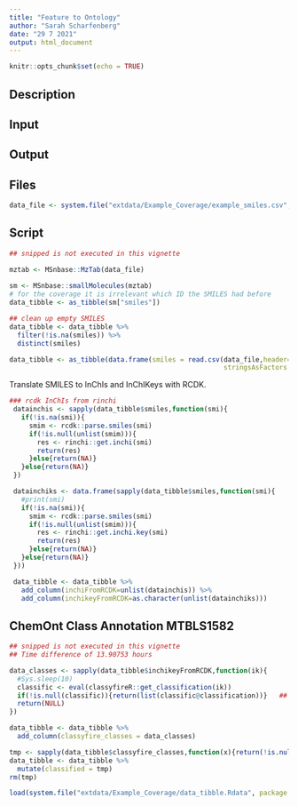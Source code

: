 ```yaml
---
title: "Feature to Ontology"
author: "Sarah Scharfenberg"
date: "29 7 2021"
output: html_document
---
```


```r
knitr::opts_chunk$set(echo = TRUE)
```

## Description

## Input

## Output

## Files

```r
data_file <- system.file("extdata/Example_Coverage/example_smiles.csv", package = "MetClassNetR")
```

## Script

```r
## snipped is not executed in this vignette 

mztab <- MSnbase::MzTab(data_file)
  
sm <- MSnbase::smallMolecules(mztab)
# for the coverage it is irrelevant which ID the SMILES had before
data_tibble <- as_tibble(sm["smiles"])

## clean up empty SMILES
data_tibble <- data_tibble %>%
  filter(!is.na(smiles)) %>%
  distinct(smiles)
```


```r
data_tibble <- as_tibble(data.frame(smiles = read.csv(data_file,header=FALSE, 
                                                      stringsAsFactors = FALSE)[,1]))
```



Translate SMILES to InChIs and InChIKeys with RCDK.
```r
### rcdk InChIs from rinchi
 datainchis <- sapply(data_tibble$smiles,function(smi){
   if(!is.na(smi)){
     smim <- rcdk::parse.smiles(smi)
     if(!is.null(unlist(smim))){
       res <- rinchi::get.inchi(smi)
       return(res)
     }else{return(NA)}
   }else{return(NA)}
 })

 datainchiks <- data.frame(sapply(data_tibble$smiles,function(smi){
   #print(smi)
   if(!is.na(smi)){
     smim <- rcdk::parse.smiles(smi)
     if(!is.null(unlist(smim))){
       res <- rinchi::get.inchi.key(smi)
       return(res)
     }else{return(NA)}
   }else{return(NA)}
 }))

 data_tibble <- data_tibble %>%
   add_column(inchiFromRCDK=unlist(datainchis)) %>%
   add_column(inchikeyFromRCDK=as.character(unlist(datainchiks)))
```


## ChemOnt Class Annotation MTBLS1582


```r
## snipped is not executed in this vignette 
## Time difference of 13.90753 hours

data_classes <- sapply(data_tibble$inchikeyFromRCDK,function(ik){
  #Sys.sleep(10)
  classific <- eval(classyfireR::get_classification(ik))
  if(!is.null(classific)){return(list(classific@classification))}   ## add list() to network processing
  return(NULL)
})

data_tibble <- data_tibble %>%
  add_column(classyfire_classes = data_classes)

tmp <- sapply(data_tibble$classyfire_classes,function(x){return(!is.null(unlist(x)))})
data_tibble <- data_tibble %>%
  mutate(classified = tmp)
rm(tmp)
```


```r
load(system.file("extdata/Example_Coverage/data_tibble.Rdata", package = "MetClassNetR"))
```
